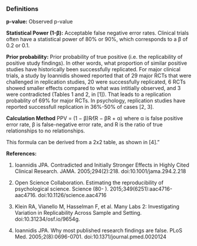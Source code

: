### **Definitions**

**p-value:** Observed p-value

**Statistical Power (1-β):** Acceptable false negative error rates. Clinical trials often have a statistical power of 80% or 90%, which corresponds to a β of 0.2 or 0.1.
              
**Prior probability:** Prior probability of true positive (i.e. the replicability of positive study findings). In other words, what proportion of similar positive studies have historically been successfully replicated. For major clinical trials, a study by Ioannidis showed reported that of 29 major RCTs that were challenged in replication studies, 20 were successfully replicated, 6 RCTs showed smaller effects compared to what was intitially observed, and 3 were contradicted (Tables 1 and 2, in [1]). That leads to a replication probablity of 69% for major RCTs. In psychology, replication studies have reported successfull replication in 36%-50% of cases [2, 3].

**Calculation Method** PPV = (1 − β)R⁄(R − βR + α) where α is false positive error rate, β is false-negative error rate, and R is the 
ratio of true relationships to no relationships.

This formula can be derived from a 2x2 table, as shown in [4]." 

**References:**

1. Ioannidis JPA. Contradicted and Initially Stronger Effects in Highly Cited Clinical Research. JAMA. 2005;294(2):218. doi:10.1001/jama.294.2.218

2. Open Science Collaboration. Estimating the reproducibility of psychological science. Science (80- ). 2015;349(6251):aac4716-aac4716. doi:10.1126/science.aac4716


3. Klein RA, Vianello M, Hasselman F, et al. Many Labs 2: Investigating Variation in Replicability Across Sample and Setting. doi:10.31234/osf.io/9654g.

4. Ioannidis JPA. Why most published research findings are false. PLoS Med. 2005;2(8):0696-0701. doi:10.1371/journal.pmed.0020124
              
              